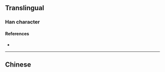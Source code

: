 {{also|員}}
{{character info}}
==Translingual==
{{stroke order|strokes=7}}

===Han character===
{{Han char|rn=30|rad=口|as=04|sn=7|four=|canj=RBO|ids=⿱口贝}}

====References====
* {{Han ref|kx=0181.191|hdz=10589.030|uh=5458|ud=21592}}

----

==Chinese==
{{zh-see|員}}